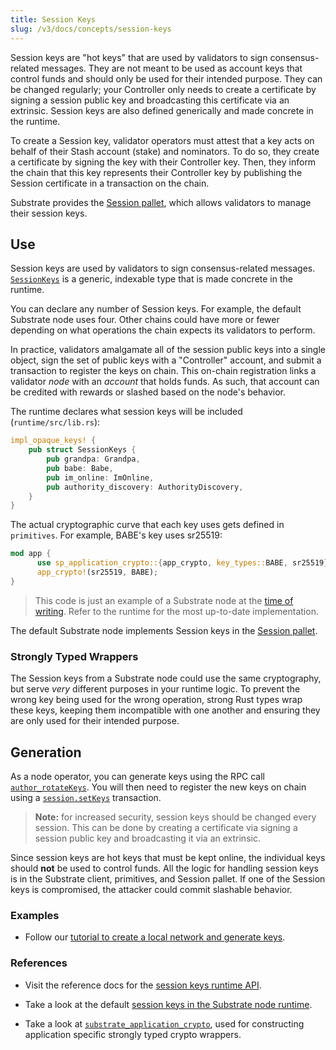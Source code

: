 ```yaml
---
title: Session Keys
slug: /v3/docs/concepts/session-keys
---
```


Session keys are "hot keys" that are used by validators to sign consensus-related messages. They are
not meant to be used as account keys that control funds and should only be used for their intended
purpose. They can be changed regularly; your Controller only needs to create a certificate by
signing a session public key and broadcasting this certificate via an extrinsic. Session keys are also
defined generically and made concrete in the runtime.

To create a Session key, validator operators must attest that a key acts on behalf of their Stash
account (stake) and nominators. To do so, they create a certificate by signing the key with their
Controller key. Then, they inform the chain that this key represents their Controller key by
publishing the Session certificate in a transaction on the chain.

Substrate provides the
[Session pallet](https://substrate.dev/rustdocs/latest/pallet_session), which allows
validators to manage their session keys.

## Use

Session keys are used by validators to sign consensus-related messages. [`SessionKeys`](https://substrate.dev/rustdocs/latest/sp_session/trait.SessionKeys.html) is a generic,
indexable type that is made concrete in the runtime.

You can declare any number of Session keys. For example, the default Substrate node uses four. Other
chains could have more or fewer depending on what operations the chain expects its validators to
perform.

In practice, validators amalgamate all of the session public keys into a single object, sign the set
of public keys with a "Controller" account, and submit a transaction to register the keys on chain.
This on-chain registration links a validator _node_ with an _account_ that holds funds. As such,
that account can be credited with rewards or slashed based on the node's behavior.

The runtime declares what session keys will be included (`runtime/src/lib.rs`):

```rust
impl_opaque_keys! {
    pub struct SessionKeys {
        pub grandpa: Grandpa,
        pub babe: Babe,
        pub im_online: ImOnline,
        pub authority_discovery: AuthorityDiscovery,
    }
}
```

The actual cryptographic curve that each key uses gets defined in `primitives`. For example, BABE's
key uses sr25519:

```rust
mod app {
	  use sp_application_crypto::{app_crypto, key_types::BABE, sr25519};
	  app_crypto!(sr25519, BABE);
}
```

> This code is just an example of a Substrate node at the
> [time of writing](https://github.com/substrate-developer-hub/substrate-node-template).
> Refer to the runtime for the most up-to-date implementation.

The default Substrate node implements Session keys in the
[Session pallet](https://substrate.dev/rustdocs/latest/pallet_session/).

### Strongly Typed Wrappers

The Session keys from a Substrate node could use the same cryptography, but serve *very* different purposes
in your runtime logic. To prevent the wrong key being used for the wrong operation, strong
Rust types wrap these keys, keeping them incompatible with one another and ensuring they are only
used for their intended purpose.

## Generation

As a node operator, you can generate keys using the RPC call
[`author_rotateKeys`](https://substrate.dev/rustdocs/latest/sc_rpc/author/trait.AuthorApi.html#tymethod.rotate_keys).
You will then need to register the new keys on chain using a [`session.setKeys`](https://substrate.dev/rustdocs/latest/pallet_session/struct.Module.html#method.set_keys) transaction.

> **Note:** for increased security, session keys should be changed every session. This can be done by creating a certificate via signing a session public key
> and broadcasting it via an extrinsic.

Since session keys are hot keys that must be kept online, the individual keys should **not** be used to
control funds. All the logic for handling session keys is in the Substrate client, primitives, and
Session pallet. If one of the Session keys is compromised, the attacker could commit slashable
behavior.

### Examples

- Follow our
  [tutorial to create a local network and generate keys](/tutorials/start-a-private-network/).

### References

- Visit the reference docs for the
  [session keys runtime API](https://substrate.dev/rustdocs/latest/sp_session/trait.SessionKeys.html).

- Take a look at the default
  [session keys in the Substrate node runtime](https://substrate.dev/rustdocs/latest/node_runtime/struct.SessionKeys.html).

- Take a look at
  [`substrate_application_crypto`](https://substrate.dev/rustdocs/latest/sp_application_crypto),
  used for constructing application specific strongly typed crypto wrappers.
